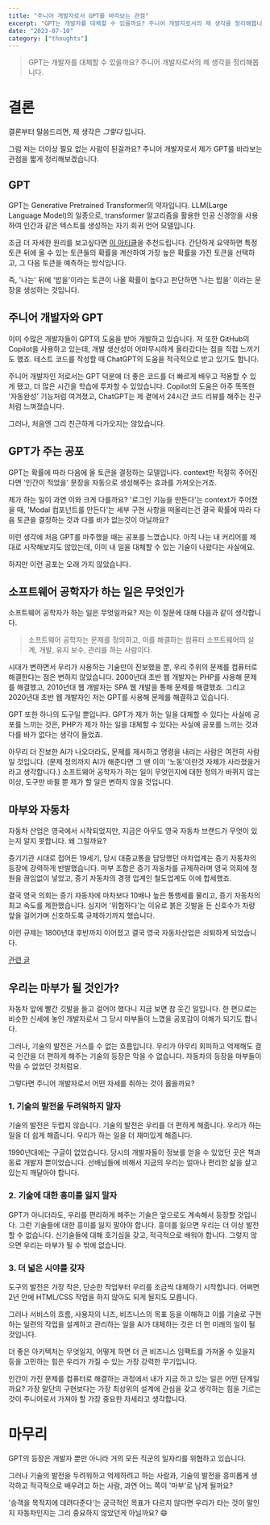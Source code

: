 ```yaml
---
title: "주니어 개발자로서 GPT를 바라보는 관점"
excerpt: "GPT는 개발자를 대체할 수 있을까요? 주니어 개발자로서의 제 생각을 정리해봅니다."
date: "2023-07-10"
category: ["thoughts"]
---
```


> GPT는 개발자를 대체할 수 있을까요? 주니어 개발자로서의 제 생각을 정리해봅니다.

# 결론

결론부터 말씀드리면, 제 생각은 _그렇다_ 입니다.

그럼 저는 더이상 필요 없는 사람이 된걸까요? 주니어 개발자로서 제가 GPT를 바라보는 관점을 짧게 정리해보겠습니다.

## GPT

GPT는 Generative Pretrained Transformer의 약자입니다. LLM(Large Language Model)의 일종으로, transformer 알고리즘을 활용한 인공 신경망을 사용하여 인간과 같은 텍스트를 생성하는 자기 회귀 언어 모델입니다.

조금 더 자세한 원리를 보고싶다면 [이 아티클](https://yngie-c.github.io/nlp/2020/05/22/nlp_ngram/)을 추천드립니다. 간단하게 요약하면 특정 토큰 뒤에 올 수 있는 토큰들의 확률을 계산하여 가장 높은 확률을 가진 토큰을 선택하고, 그 다음 토큰을 예측하는 방식입니다.

즉, '나는' 뒤에 '밥을'이라는 토큰이 나올 확률이 높다고 판단하면 '나는 밥을' 이라는 문장을 생성하는 것입니다.

## 주니어 개발자와 GPT

이미 수많은 개발자들이 GPT의 도움을 받아 개발하고 있습니다. 저 또한 GitHub의 Copilot을 사용하고 있는데, 개발 생산성이 어마무시하게 올라갔다는 점을 직접 느끼기도 했죠. 테스트 코드를 작성할 때 ChatGPT의 도움을 적극적으로 받고 있기도 합니다.

주니어 개발자인 저로서는 GPT 덕분에 더 좋은 코드를 더 빠르게 배우고 적용할 수 있게 됐고, 더 많은 시간을 학습에 투자할 수 있었습니다. Copilot의 도움은 아주 똑똑한 '자동완성' 기능처럼 여겨졌고, ChatGPT는 제 곁에서 24시간 코드 리뷰를 해주는 친구처럼 느껴졌습니다.

그러나, 처음엔 그리 친근하게 다가오지는 않았습니다.

## GPT가 주는 공포

GPT는 확률에 따라 다음에 올 토큰을 결정하는 모델입니다. context만 적절히 주어진다면 '인간이 적었을' 문장을 자동으로 생성해주는 효과를 가져오는거죠.

제가 하는 일이 과연 이와 크게 다를까요? '로그인 기능을 만든다'는 context가 주어졌을 때, 'Modal 컴포넌트를 만든다'는 세부 구현 사항을 떠올리는건 결국 확률에 따라 다음 토큰을 결정하는 것과 다를 바가 없는것이 아닐까요?

이런 생각에 처음 GPT를 마주했을 때는 공포를 느꼈습니다. 아직 나는 내 커리어를 제대로 시작해보지도 않았는데, 이미 내 일을 대체할 수 있는 기술이 나왔다는 사실에요.

하지만 이런 공포는 오래 가지 않았습니다.

## 소프트웨어 공학자가 하는 일은 무엇인가

소프트웨어 공학자가 하는 일은 무엇일까요? 저는 이 질문에 대해 다음과 같이 생각합니다.

> 소프트웨어 공학자는 문제를 정의하고, 이를 해결하는 컴퓨터 소프트웨어의 설계, 개발, 유지 보수, 관리를 하는 사람이다.

시대가 변하면서 우리가 사용하는 기술만이 진보했을 뿐, 우리 주위의 문제를 컴퓨터로 해결한다는 점은 변하지 않았습니다. 2000년대 초반 웹 개발자는 PHP를 사용해 문제를 해결했고, 2010년대 웹 개발자는 SPA 웹 개발을 통해 문제를 해결했죠. 그리고 2020년대 초반 웹 개발자인 저는 GPT를 사용해 문제를 해결하고 있습니다.

GPT 또한 하나의 도구일 뿐입니다. GPT가 제가 하는 일을 대체할 수 있다는 사실에 공포를 느끼는 것은, PHP가 제가 하는 일을 대체할 수 있다는 사실에 공포를 느끼는 것과 다를 바가 없다는 생각이 들었죠.

아무리 더 진보한 AI가 나오더라도, 문제를 제시하고 명령을 내리는 사람은 여전히 사람일 것입니다. (문제 정의까지 AI가 해준다면 그 땐 이미 '노동'이란것 자체가 사라졌을거라고 생각합니다.) 소프트웨어 공학자가 하는 일이 무엇인지에 대한 정의가 바뀌지 않는 이상, 도구만 바뀔 뿐 제가 할 일은 변하지 않을 것입니다.

## 마부와 자동차

자동차 산업은 영국에서 시작되었지만, 지금은 아무도 영국 자동차 브랜드가 무엇이 있는지 알지 못합니다. 왜 그럴까요?

증기기관 시대로 접어든 19세기, 당시 대중교통을 담당했던 마차업계는 증기 자동차의 등장에 강력하게 반발했습니다. 마부 조합은 증기 자동차를 규제하라며 영국 의회에 청원을 끊임없이 넣었고, 증기 자동차의 경쟁 업계인 철도업계도 이에 합세했죠.

결국 영국 의회는 증기 자동차에 마차보다 10배나 높은 통행세를 물리고, 증기 자동차의 최고 속도를 제한했습니다. 심지어 '위험하다'는 이유로 붉은 깃발을 든 신호수가 차량 앞을 걸어가며 신호하도록 규제하기까지 했습니다.

이런 규제는 1800년대 후반까지 이어졌고 결국 영국 자동차산업은 쇠퇴하게 되었습니다.

[관련 글](https://sgsg.hankyung.com/article/2020100876801)

## 우리는 마부가 될 것인가?

자동차 앞에 빨간 깃발을 들고 걸어야 했다니 지금 보면 참 웃긴 일입니다. 한 편으로는 비슷한 신세에 놓인 개발자로서 그 당시 마부들이 느꼈을 공포감이 이해가 되기도 합니다.

그러나, 기술의 발전은 거스를 수 없는 흐름입니다. 우리가 아무리 회피하고 억제해도 결국 인간을 더 편하게 해주는 기술의 등장은 막을 수 없습니다. 자동차의 등장을 마부들이 막을 수 없었던 것처럼요.

그렇다면 주니어 개발자로서 어떤 자세를 취하는 것이 옳을까요?

### 1. 기술의 발전을 두려워하지 말자

기술의 발전은 두렵지 않습니다. 기술의 발전은 우리를 더 편하게 해줍니다. 우리가 하는 일을 더 쉽게 해줍니다. 우리가 하는 일을 더 재미있게 해줍니다.

1990년대에는 구글이 없었습니다. 당시의 개발자들이 정보를 얻을 수 있었던 곳은 책과 동료 개발자 뿐이었습니다. 선배님들에 비해서 지금의 우리는 얼마나 편리한 삶을 살고 있는지 깨달아야 합니다.

### 2. 기술에 대한 흥미를 잃지 말자

GPT가 아니더라도, 우리를 편리하게 해주는 기술은 앞으로도 계속해서 등장할 것입니다. 그런 기술들에 대한 흥미를 잃지 말아야 합니다. 흥미를 잃으면 우리는 더 이상 발전할 수 없습니다. 신기술들에 대해 호기심을 갖고, 적극적으로 배워야 합니다. 그렇지 않으면 우리는 마부가 될 수 밖에 없습니다.

### 3. 더 넓은 시야를 갖자

도구의 발전은 가장 작은, 단순한 작업부터 우리를 조금씩 대체하기 시작합니다. 어쩌면 2년 안에 HTML/CSS 작업을 하지 않아도 되게 될지도 모릅니다.

그러나 서비스의 흐름, 사용자의 니즈, 비즈니스의 목표 등을 이해하고 이를 기술로 구현하는 일련의 작업을 설계하고 관리하는 일을 AI가 대체하는 것은 더 먼 미래의 일이 될 것입니다.

더 좋은 아키텍처는 무엇일지, 어떻게 하면 더 큰 비즈니스 임팩트를 가져올 수 있을지 등을 고민하는 힘은 우리가 가질 수 있는 가장 강력한 무기입니다.

인간이 가진 문제를 컴퓨터로 해결하는 과정에서 내가 지금 하고 있는 일은 어떤 단계일까요? 가장 말단의 구현보다는 가장 최상위의 설계에 관심을 갖고 생각하는 힘을 기르는 것이 주니어로서 가져야 할 가장 중요한 자세라고 생각합니다.

# 마무리

GPT의 등장은 개발자 뿐만 아니라 거의 모든 직군의 일자리를 위협하고 있습니다.

그러나 기술의 발전을 두려워하고 억제하려고 하는 사람과, 기술의 발전을 흥미롭게 생각하고 적극적으로 배우려고 하는 사람, 과연 어느 쪽이 '마부'로 남게 될까요?

'승객을 목적지에 데려다준다'는 궁극적인 목표가 다르지 않다면 우리가 타는 것이 말인지 자동차인지는 그리 중요하지 않았던게 아닐까요? 😄
